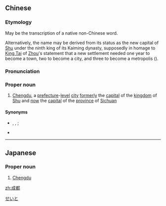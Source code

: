 ==Chinese==
{{zh-forms}}

===Etymology===
May be the transcription of a native non-Chinese word.

Alternatively, the name may be derived from its status as the new capital of [[w:State of Shu|Shu]] under the ninth king of its Kaiming dynasty, supposedly in homage to [[w:King Tai of Zhou|King Tai]] of [[w:Zhou dynasty|Zhou]]'s statement that a new settlement needed one year to become a town, two to become a city, and three to become a metropolis ({{l|zh|[[一]][[年]][[而]][[所]][[居]][[成]][[聚]]，[[二]][[年]][[成]][[邑]]，[[三]][[年]][[成]][[都]]}}).

===Pronunciation===
{{zh-pron
|m=Chéngdū
|m-s=Cen2du1
|c=sing4 dou1
|h=pfs=Sṳ̀n-tû
|md=Sìng-dŭ
|mn=Sêng-to͘
|cat=pn
}}

===Proper noun===
{{zh-proper noun}}

# {{zh-div|市}} [[Chengdu]], a [[prefecture]]-[[level]] [[city]] [[formerly]] the [[capital]] of the [[kingdom]] of [[Shu]] and [[now]] the [[capital]] of the [[province]] of [[Sichuan]]

====Synonyms====
* {{sense|informal or literary nicknames}} {{zh-l|龜城}}, {{zh-l|錦城}}, {{zh-l|蓉城}}; {{zh-l|錦官城}} {{qualifier|obsolete}}
* {{sense|historical}} {{zh-l|西京}} {{qualifier|at fall of Ming}}

{{zh-cat|Cities in China}}

----

==Japanese==
{{ja-kanjitab|せい|と|yomi=o}}

===Proper noun===
{{ja-pos|せいと|proper}}

# [[Chengdu]]

[[Category:ja:Cities|せいと]]

[[zh:成都]]